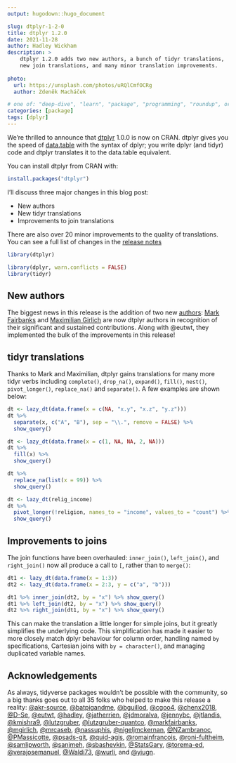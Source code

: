 ```yaml
---
output: hugodown::hugo_document

slug: dtplyr-1-2-0
title: dtplyr 1.2.0
date: 2021-11-28
author: Hadley Wickham
description: >
    dtplyr 1.2.0 adds two new authors, a bunch of tidyr translations,
    new join translations, and many minor translation improvements.
    
photo:
  url: https://unsplash.com/photos/uRQlCmfOCRg
  author: Zdeněk Macháček

# one of: "deep-dive", "learn", "package", "programming", "roundup", or "other"
categories: [package] 
tags: [dplyr]
---
```


<!--
TODO:
* [x] Look over / edit the post's title in the yaml
* [x] Edit (or delete) the description; note this appears in the Twitter card
* [x] Pick category and tags (see existing with `hugodown::tidy_show_meta()`)
* [x] Find photo & update yaml metadata
* [x] Create `thumbnail-sq.jpg`; height and width should be equal
* [x] Create `thumbnail-wd.jpg`; width should be >5x height
* [x] `hugodown::use_tidy_thumbnails()`
* [x] Add intro sentence, e.g. the standard tagline for the package
* [x] `usethis::use_tidy_thanks()`
-->

We're thrilled to announce that [dtplyr](https://dtplyr.tidyverse.org) 1.0.0 is now on CRAN. dtplyr gives you the speed of [data.table](http://r-datatable.com/) with the syntax of dplyr; you write dplyr (and tidyr) code and dtplyr translates it to the data.table equivalent.

You can install dtplyr from CRAN with:

```r
install.packages("dtplyr")
```

I'll discuss three major changes in this blog post:

* New authors
* New tidyr translations
* Improvements to join translations

There are also over 20 minor improvements to the quality of translations. You can see a full list of changes in the [release notes](https://github.com/tidyverse/dtplyr/blob/main/NEWS.md)

```r
library(dtplyr)

library(dplyr, warn.conflicts = FALSE)
library(tidyr)
```

## New authors

The biggest news in this release is the addition of two new [authors](https://github.com/tidyverse/tidyups/blob/main/004-governance.md#authors): [Mark Fairbanks](https://github.com/markfairbanks) and [Maximilian Girlich](https://github.com/mgirlich) are now dtplyr authors in recognition of their significant and sustained contributions. Along with @eutwt, they implemented the bulk of the improvements in this release!

## tidyr translations

Thanks to Mark and Maximilian, dtplyr gains translations for many more tidyr verbs including `complete()`, `drop_na()`, `expand()`, `fill()`, `nest()`, `pivot_longer()`, `replace_na()` and `separate()`. A few examples are shown below:

```r
dt <- lazy_dt(data.frame(x = c(NA, "x.y", "x.z", "y.z")))
dt %>% 
  separate(x, c("A", "B"), sep = "\\.", remove = FALSE) %>% 
  show_query()

dt <- lazy_dt(data.frame(x = c(1, NA, NA, 2, NA)))
dt %>% 
  fill(x) %>% 
  show_query()

dt %>% 
  replace_na(list(x = 99)) %>% 
  show_query()

dt <- lazy_dt(relig_income)
dt %>%
  pivot_longer(!religion, names_to = "income", values_to = "count") %>% 
  show_query()
```

## Improvements to joins

The join functions have been overhauled: `inner_join()`, `left_join()`, and `right_join()` now all produce a call to `[`, rather than to `merge()`:

```r
dt1 <- lazy_dt(data.frame(x = 1:3))
dt2 <- lazy_dt(data.frame(x = 2:3, y = c("a", "b")))

dt1 %>% inner_join(dt2, by = "x") %>% show_query()
dt1 %>% left_join(dt2, by = "x") %>% show_query()
dt2 %>% right_join(dt1, by = "x") %>% show_query()
```

This can make the translation a little longer for simple joins, but it greatly simplifies the underlying code. This simplification has made it easier to more closely match dplyr behaviour for column order, handling named `by` specifications, Cartesian joins with `by = character()`, and managing duplicated variable names.

## Acknowledgements

As always, tidyverse packages wouldn't be possible with the community, so a big thanks goes out to all 35 folks who helped to make this release a reality: [&#x0040;akr-source](https://github.com/akr-source), [&#x0040;batpigandme](https://github.com/batpigandme), [&#x0040;bguillod](https://github.com/bguillod), [&#x0040;cgoo4](https://github.com/cgoo4), [&#x0040;chenx2018](https://github.com/chenx2018), [&#x0040;D-Se](https://github.com/D-Se), [&#x0040;eutwt](https://github.com/eutwt), [&#x0040;hadley](https://github.com/hadley), [&#x0040;jatherrien](https://github.com/jatherrien), [&#x0040;jdmoralva](https://github.com/jdmoralva), [&#x0040;jennybc](https://github.com/jennybc), [&#x0040;jtlandis](https://github.com/jtlandis), [&#x0040;kmishra9](https://github.com/kmishra9), [&#x0040;lutzgruber](https://github.com/lutzgruber), [&#x0040;lutzgruber-quantco](https://github.com/lutzgruber-quantco), [&#x0040;markfairbanks](https://github.com/markfairbanks), [&#x0040;mgirlich](https://github.com/mgirlich), [&#x0040;mrcaseb](https://github.com/mrcaseb), [&#x0040;nassuphis](https://github.com/nassuphis), [&#x0040;nigeljmckernan](https://github.com/nigeljmckernan), [&#x0040;NZambranoc](https://github.com/NZambranoc), [&#x0040;PMassicotte](https://github.com/PMassicotte), [&#x0040;psads-git](https://github.com/psads-git), [&#x0040;quid-agis](https://github.com/quid-agis), [&#x0040;romainfrancois](https://github.com/romainfrancois), [&#x0040;roni-fultheim](https://github.com/roni-fultheim), [&#x0040;samlipworth](https://github.com/samlipworth), [&#x0040;sanjmeh](https://github.com/sanjmeh), [&#x0040;sbashevkin](https://github.com/sbashevkin), [&#x0040;StatsGary](https://github.com/StatsGary), [&#x0040;torema-ed](https://github.com/torema-ed), [&#x0040;verajosemanuel](https://github.com/verajosemanuel), [&#x0040;Waldi73](https://github.com/Waldi73), [&#x0040;wurli](https://github.com/wurli), and [&#x0040;yiugn](https://github.com/yiugn).
